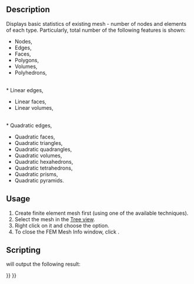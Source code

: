 <languages/>

{{Docnav
|[[FEM_MeshClear|Clear FEM mesh]]
|[[FEM_Preferences|Preferences]]
|[[FEM_Workbench|FEM]]
|IconL=FEM_MeshClear.svg
|IconR=
|IconC=Workbench_FEM.svg
}}

{{GuiCommand
|Name=FEM MeshDisplayInfo
|MenuLocation=Context menu on mesh object → Display Mesh Info
|Workbenches=[[FEM_Workbench|FEM]]
|SeeAlso=[[FEM_tutorial|FEM tutorial]]
}}

==Description==

Displays basic statistics of existing mesh - number of nodes and elements of each type. Particularly, total number of the following features is shown:
* Nodes,
* Edges,
* Faces,
* Polygons,
* Volumes,
* Polyhedrons,
<br>
* Linear edges,
* Linear faces,
* Linear volumes,
<br>
* Quadratic edges,
* Quadratic faces,
* Quadratic triangles,
* Quadratic quadrangles,
* Quadratic volumes,
* Quadratic hexahedrons,
* Quadratic tetrahedrons,
* Quadratic prisms,
* Quadratic pyramids.

==Usage==

# Create finite element mesh first (using one of the available techniques).
# Select the mesh in the [[Tree_view|Tree view]].
# Right click on it and choose the {{Button|[[Image:FEM MeshDisplayInfo.svg|16px]] [[FEM_MeshDisplayInfo|Display Mesh Info]]}} option.
# To close the FEM Mesh Info window, click {{Button|OK}}.

==Scripting==

{{code|code=
# setup some model with a fem mesh to print information from
from femexamples.ccx_cantilever_faceload import setup
setup()
# print the fem mesh information
print(App.ActiveDocument.Mesh.FemMesh)
}}

will output the following result:

{{code|code=
>>> print(App.ActiveDocument.Mesh.FemMesh)
========================== Dump contents of mesh ==========================


1) Total number of nodes:      	228
2) Total number of edges:      	0
3) Total number of faces:      	0
4) Total number of polygons:   	0
5) Total number of volumes:    	79
6) Total number of polyhedrons:	0

7) Total number of linear edges:	0
8) Total number of linear faces:	0
9) Total number of linear volumes:	0

10) Total number of quadratic edges:	0
11) Total number of quadratic faces:	0
12) Total number of quadratic volumes:	79
12.1) Number of quadratic hexahedrons: 	0
12.2) Number of quadratic tetrahedrons:	79
12.3) Number of quadratic prisms:      	0
12.4) Number of quadratic pyramids:    	0

===========================================================================
}}


{{Docnav
|[[FEM_MeshClear|Clear FEM mesh]]
|[[FEM_Preferences|Preferences]]
|[[FEM_Workbench|FEM]]
|IconL=FEM_MeshClear.svg
|IconR=
|IconC=Workbench_FEM.svg
}}

{{FEM Tools navi{{#translation:}}}}
{{Userdocnavi{{#translation:}}}}